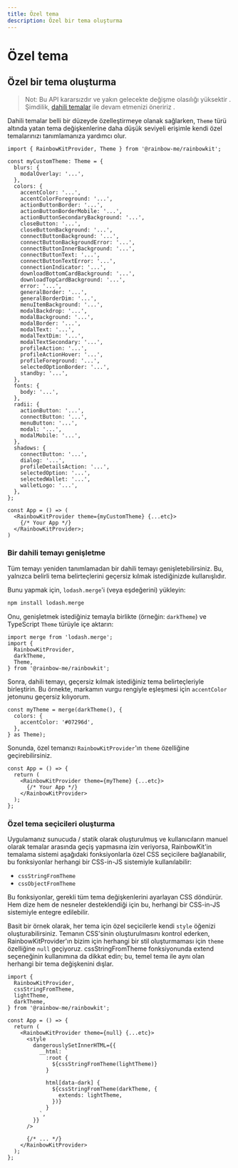 ```yaml
---
title: Özel tema
description: Özel bir tema oluşturma
---
```


# Özel tema

## Özel bir tema oluşturma

> Not: Bu API kararsızdır ve yakın gelecekte değişme olasılığı yüksektir
> . Şimdilik, [dahili temalar](/docs/theming) ile devam etmenizi öneririz
> .

Dahili temalar belli bir düzeyde özelleştirmeye olanak sağlarken, `Theme` türü altında yatan tema değişkenlerine daha düşük seviyeli erişimle kendi özel temalarınızı tanımlamanıza yardımcı olur.

```tsx
import { RainbowKitProvider, Theme } from '@rainbow-me/rainbowkit';

const myCustomTheme: Theme = {
  blurs: {
    modalOverlay: '...',
  },
  colors: {
    accentColor: '...',
    accentColorForeground: '...',
    actionButtonBorder: '...',
    actionButtonBorderMobile: '...',
    actionButtonSecondaryBackground: '...',
    closeButton: '...',
    closeButtonBackground: '...',
    connectButtonBackground: '...',
    connectButtonBackgroundError: '...',
    connectButtonInnerBackground: '...',
    connectButtonText: '...',
    connectButtonTextError: '...',
    connectionIndicator: '...',
    downloadBottomCardBackground: '...',
    downloadTopCardBackground: '...',
    error: '...',
    generalBorder: '...',
    generalBorderDim: '...',
    menuItemBackground: '...',
    modalBackdrop: '...',
    modalBackground: '...',
    modalBorder: '...',
    modalText: '...',
    modalTextDim: '...',
    modalTextSecondary: '...',
    profileAction: '...',
    profileActionHover: '...',
    profileForeground: '...',
    selectedOptionBorder: '...',
    standby: '...',
  },
  fonts: {
    body: '...',
  },
  radii: {
    actionButton: '...',
    connectButton: '...',
    menuButton: '...',
    modal: '...',
    modalMobile: '...',
  },
  shadows: {
    connectButton: '...',
    dialog: '...',
    profileDetailsAction: '...',
    selectedOption: '...',
    selectedWallet: '...',
    walletLogo: '...',
  },
};

const App = () => (
  <RainbowKitProvider theme={myCustomTheme} {...etc}>
    {/* Your App */}
  </RainbowKitProvider>;
)
```

### Bir dahili temayı genişletme

Tüm temayı yeniden tanımlamadan bir dahili temayı genişletebilirsiniz. Bu, yalnızca belirli tema belirteçlerini geçersiz kılmak istediğinizde kullanışlıdır.

Bunu yapmak için, `lodash.merge`'i (veya eşdeğerini) yükleyin:

```bash
npm install lodash.merge
```

Onu, genişletmek istediğiniz temayla birlikte (örneğin: `darkTheme`) ve TypeScript `Theme` türüyle içe aktarın:

```tsx
import merge from 'lodash.merge';
import {
  RainbowKitProvider,
  darkTheme,
  Theme,
} from '@rainbow-me/rainbowkit';
```

Sonra, dahili temayı, geçersiz kılmak istediğiniz tema belirteçleriyle birleştirin. Bu örnekte, markamın vurgu rengiyle eşleşmesi için `accentColor` jetonunu geçersiz kılıyorum.

```tsx
const myTheme = merge(darkTheme(), {
  colors: {
    accentColor: '#07296d',
  },
} as Theme);
```

Sonunda, özel temanızı `RainbowKitProvider`'ın `theme` özelliğine geçirebilirsiniz.

```tsx
const App = () => {
  return (
    <RainbowKitProvider theme={myTheme} {...etc}>
      {/* Your App */}
    </RainbowKitProvider>
  );
};
```

### Özel tema seçicileri oluşturma

Uygulamanız sunucuda / statik olarak oluşturulmuş ve kullanıcıların manuel olarak temalar arasında geçiş yapmasına izin veriyorsa, RainbowKit'in temalama sistemi aşağıdaki fonksiyonlarla özel CSS seçicilere bağlanabilir, bu fonksiyonlar herhangi bir CSS-in-JS sistemiyle kullanılabilir:

- `cssStringFromTheme`
- `cssObjectFromTheme`

Bu fonksiyonlar, gerekli tüm tema değişkenlerini ayarlayan CSS döndürür. Hem dize hem de nesneler desteklendiği için bu, herhangi bir CSS-in-JS sistemiyle entegre edilebilir.

Basit bir örnek olarak, her tema için özel seçicilerle kendi `style` öğenizi oluşturabilirsiniz. Temanın CSS'sinin oluşturulmasını kontrol ederken, RainbowKitProvider'ın bizim için herhangi bir stil oluşturmaması için `theme` özelliğine `null` geçiyoruz. cssStringFromTheme fonksiyonunda extend seçeneğinin kullanımına da dikkat edin; bu, temel tema ile aynı olan herhangi bir tema değişkenini dışlar.

```tsx
import {
  RainbowKitProvider,
  cssStringFromTheme,
  lightTheme,
  darkTheme,
} from '@rainbow-me/rainbowkit';

const App = () => {
  return (
    <RainbowKitProvider theme={null} {...etc}>
      <style
        dangerouslySetInnerHTML={{
          __html: `
            :root {
              ${cssStringFromTheme(lightTheme)}
            }

            html[data-dark] {
              ${cssStringFromTheme(darkTheme, {
                extends: lightTheme,
              })}
            }
          `,
        }}
      />

      {/* ... */}
    </RainbowKitProvider>
  );
};
```
